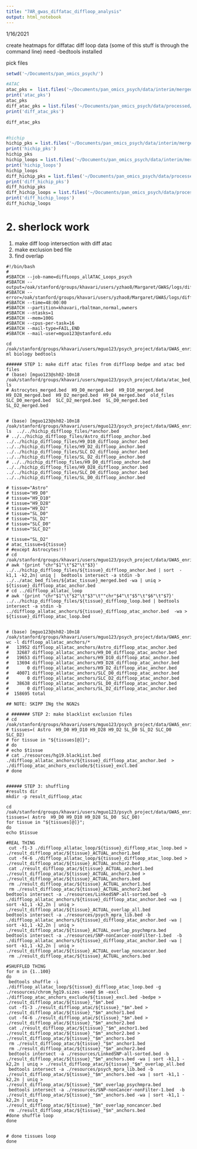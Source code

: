 ```yaml
---
title: "7AR_gwas_diffatac_diffloop_analysis"
output: html_notebook
---
```


1/16/2021

create heatmaps for diffatac diff loop data (some of this stuff is through the command line)
need
-bedtools installed


pick files

```r
setwd('~/Documents/pan_omics_psych/')
```

```r
#ATAC
atac_pks =  list.files('~/Documents/pan_omics_psych/data/interim/merged/atac')
print('atac_pks')
atac_pks
diff_atac_pks = list.files('~/Documents/pan_omics_psych/data/processed/fig1/atac/diffatac/')
print('diff_atac_pks')

diff_atac_pks


#hichip
hichip_pks = list.files('~/Documents/pan_omics_psych/data/interim/merged/anchors_bed_sort/')
print('hichip_pks')
hichip_pks
hichip_loops = list.files('~/Documents/pan_omics_psych/data/interim/merged/loops/')
print('hichip_loops')
hichip_loops
diff_hichip_pks = list.files('~/Documents/pan_omics_psych/data/processed/fig2_hichip/hichip_diffloop/',pattern='*anchor.bed')
print('diff_hichip_pks')
diff_hichip_pks
diff_hichip_loops = list.files('~/Documents/pan_omics_psych/data/processed/fig2_hichip/hichip_diffloop/',pattern='*loop.bed')
print('diff_hichip_loops')
diff_hichip_loops

```



# 2. sherlock work

1. make diff loop intersection with diff atac
2. make exclusion bed file
3. find overlap

```
#!/bin/bash
#
#SBATCH --job-name=diffLoops_allATAC_Loops_psych
#SBATCH --output=/oak/stanford/groups/khavari/users/yzhao8/Margaret/GWAS/logs/diffLoops_allATAC_Loops_psych.out
#SBATCH --error=/oak/stanford/groups/khavari/users/yzhao8/Margaret/GWAS/logs/diffLoops_allATAC_Loops_psych.err
#SBATCH --time=48:00:00
#SBATCH --partition=khavari,rbaltman,normal,owners
#SBATCH --ntasks=1
#SBATCH --mem=100G
#SBATCH --cpus-per-task=16
#SBATCH --mail-type=FAIL,END
#SBATCH --mail-user=mguo123@stanford.edu

cd /oak/stanford/groups/khavari/users/mguo123/psych_project/data/GWAS_enrichment
ml biology bedtools

###### STEP 1: make diff atac files from diffloop bedpe and atac bed files
# (base) [mguo123@sh02-10n18 /oak/stanford/groups/khavari/users/mguo123/psych_project/data/atac_bed_files]$ ls
# Astrocytes_merged.bed  H9_D0_merged.bed  H9_D10_merged.bed  H9_D28_merged.bed  H9_D2_merged.bed  H9_D4_merged.bed  old_files  SLC_D0_merged.bed  SLC_D2_merged.bed  SL_D0_merged.bed  SL_D2_merged.bed


# (base) [mguo123@sh02-10n18 /oak/stanford/groups/khavari/users/mguo123/psych_project/data/GWAS_enrichment/diffloop_allatac_anchors]$ ls  ../../hichip_diffloop_files/*anchor.bed
# ../../hichip_diffloop_files/Astro_diffloop_anchor.bed  ../../hichip_diffloop_files/H9_D10_diffloop_anchor.bed  ../../hichip_diffloop_files/H9_D2_diffloop_anchor.bed   ../../hichip_diffloop_files/SLC_D2_diffloop_anchor.bed  ../../hichip_diffloop_files/SL_D2_diffloop_anchor.bed
# ../../hichip_diffloop_files/H9_D0_diffloop_anchor.bed  ../../hichip_diffloop_files/H9_D28_diffloop_anchor.bed  ../../hichip_diffloop_files/SLC_D0_diffloop_anchor.bed  ../../hichip_diffloop_files/SL_D0_diffloop_anchor.bed

# tissue="Astro"
# tissue="H9_D0" 
# tissue="H9_D10" 
# tissue="H9_D28" 
# tissue="H9_D2" 
# tissue="SL_D0" 
# tissue="SL_D2" 
# tissue="SLC_D0" 
# tissue="SLC_D2" 

# tissue="SL_D2" 
# atac_tissue=${tissue}
# #except Astrocytes!!!
# cd /oak/stanford/groups/khavari/users/mguo123/psych_project/data/GWAS_enrichment/diffloop_allatac_anchors
# awk '{print "chr"$1"\t"$2"\t"$3}' ../../hichip_diffloop_files/${tissue}_diffloop_anchor.bed | sort  -k1,1 -k2,2n| uniq |  bedtools intersect -a stdin -b ../../atac_bed_files/${atac_tissue}_merged.bed -wa | uniq > ${tissue}_diffloop_atac_anchor.bed 
# cd ../diffloop_allatac_loop
# awk '{print "chr"$1"\t"$2"\t"$3"\t""chr"$4"\t"$5"\t"$6"\t"$7}' ../../hichip_diffloop_files/${tissue}_diffloop_loop.bed | bedtools intersect -a stdin -b ../diffloop_allatac_anchors/${tissue}_diffloop_atac_anchor.bed  -wa > ${tissue}_diffloop_atac_loop.bed 


# (base) [mguo123@sh02-10n18 /oak/stanford/groups/khavari/users/mguo123/psych_project/data/GWAS_enrichment]$ wc -l diffloop_allatac_anchors/*
#   13952 diffloop_allatac_anchors/Astro_diffloop_atac_anchor.bed
#   32687 diffloop_allatac_anchors/H9_D0_diffloop_atac_anchor.bed
#   19653 diffloop_allatac_anchors/H9_D10_diffloop_atac_anchor.bed
#   13694 diffloop_allatac_anchors/H9_D28_diffloop_atac_anchor.bed
#       0 diffloop_allatac_anchors/H9_D2_diffloop_atac_anchor.bed
#   40071 diffloop_allatac_anchors/SLC_D0_diffloop_atac_anchor.bed
#       0 diffloop_allatac_anchors/SLC_D2_diffloop_atac_anchor.bed
#   38638 diffloop_allatac_anchors/SL_D0_diffloop_atac_anchor.bed
#       0 diffloop_allatac_anchors/SL_D2_diffloop_atac_anchor.bed
#  158695 total

## NOTE: SKIPP INg the NGN2s

# ####### STEP 2: make blacklist exclusion files
# cd /oak/stanford/groups/khavari/users/mguo123/psych_project/data/GWAS_enrichment
# tissues=( Astro  H9_D0 H9_D10 H9_D28 H9_D2 SL_D0 SL_D2 SLC_D0 SLC_D2)
# for tissue in "${tissues[@]}";
# do
# echo $tissue
# cat ./resources/hg19.blackList.bed ./diffloop_allatac_anchors/${tissue}_diffloop_atac_anchor.bed  > ./diffloop_atac_anchors_exclude/${tissue}_excl.bed
# done


###### STEP 3: shuffling
#results dir
mkdir -p result_diffloop_atac

cd /oak/stanford/groups/khavari/users/mguo123/psych_project/data/GWAS_enrichment
tissues=( Astro  H9_D0 H9_D10 H9_D28 SL_D0  SLC_D0)
for tissue in "${tissues[@]}";
do
echo $tissue

#REAL THING
 cut -f1-3 ./diffloop_allatac_loop/${tissue}_diffloop_atac_loop.bed > ./result_diffloop_atac/${tissue}_ACTUAL_anchor1.bed
 cut -f4-6 ./diffloop_allatac_loop/${tissue}_diffloop_atac_loop.bed > ./result_diffloop_atac/${tissue}_ACTUAL_anchor2.bed
 cat ./result_diffloop_atac/${tissue}_ACTUAL_anchor1.bed ./result_diffloop_atac/${tissue}_ACTUAL_anchor2.bed > ./result_diffloop_atac/${tissue}_ACTUAL_anchors.bed
 rm ./result_diffloop_atac/${tissue}_ACTUAL_anchor1.bed
 rm ./result_diffloop_atac/${tissue}_ACTUAL_anchor2.bed
bedtools intersect -a ./resources/LinkedSNP-all-sorted.bed -b ./diffloop_allatac_anchors/${tissue}_diffloop_atac_anchor.bed -wa | sort -k1,1 -k2,2n | uniq > ./result_diffloop_atac/${tissue}_ACTUAL_overlap_all.bed
bedtools intersect -a ./resources/psych_mpra_lib.bed -b ./diffloop_allatac_anchors/${tissue}_diffloop_atac_anchor.bed -wa | sort -k1,1 -k2,2n | uniq > ./result_diffloop_atac/${tissue}_ACTUAL_overlap_psychmpra.bed
bedtools intersect -a ./resources/SNP-nonCancer-nonFilter-1.bed  -b ./diffloop_allatac_anchors/${tissue}_diffloop_atac_anchor.bed -wa | sort -k1,1 -k2,2n | uniq > ./result_diffloop_atac/${tissue}_ACTUAL_overlap_noncancer.bed
 rm ./result_diffloop_atac/${tissue}_ACTUAL_anchors.bed

#SHUFFLED THING
for m in {1..100}
do
 bedtools shuffle -i ./diffloop_allatac_loop/${tissue}_diffloop_atac_loop.bed -g ./resources/chrom_hg19.sizes -seed $m -excl ./diffloop_atac_anchors_exclude/${tissue}_excl.bed -bedpe > ./result_diffloop_atac/${tissue}_"$m".bed
 cut -f1-3 ./result_diffloop_atac/${tissue}_"$m".bed > ./result_diffloop_atac/${tissue}_"$m"_anchor1.bed
 cut -f4-6 ./result_diffloop_atac/${tissue}_"$m".bed > ./result_diffloop_atac/${tissue}_"$m"_anchor2.bed
 cat ./result_diffloop_atac/${tissue}_"$m"_anchor1.bed ./result_diffloop_atac/${tissue}_"$m"_anchor2.bed > ./result_diffloop_atac/${tissue}_"$m"_anchors.bed
 rm ./result_diffloop_atac/${tissue}_"$m"_anchor1.bed
 rm ./result_diffloop_atac/${tissue}_"$m"_anchor2.bed
 bedtools intersect -a ./resources/LinkedSNP-all-sorted.bed -b ./result_diffloop_atac/${tissue}_"$m"_anchors.bed -wa | sort -k1,1 -k2,2n | uniq > ./result_diffloop_atac/${tissue}_"$m"_overlap_all.bed
 bedtools intersect -a ./resources/psych_mpra_lib.bed -b ./result_diffloop_atac/${tissue}_"$m"_anchors.bed -wa | sort -k1,1 -k2,2n | uniq > ./result_diffloop_atac/${tissue}_"$m"_overlap_psychmpra.bed
 bedtools intersect -a ./resources/SNP-nonCancer-nonFilter-1.bed  -b ./result_diffloop_atac/${tissue}_"$m"_anchors.bed -wa | sort -k1,1 -k2,2n | uniq > ./result_diffloop_atac/${tissue}_"$m"_overlap_noncancer.bed
 rm ./result_diffloop_atac/${tissue}_"$m"_anchors.bed
#done shuffle loop
done


# done tissues loop
done

```